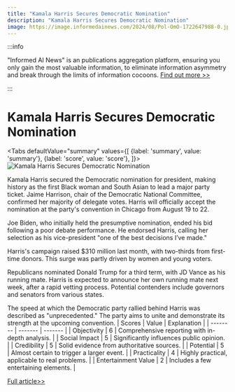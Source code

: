 ```yaml
---
title: "Kamala Harris Secures Democratic Nomination"
description: "Kamala Harris Secures Democratic Nomination"
image: https://image.informedainews.com/2024/08/Pol-OmO-1722647988-0.jpg
---
```



:::info

"Informed AI News" is an publications aggregation platform, ensuring you only gain the most valuable information, to eliminate information asymmetry and break through the limits of information cocoons.  [Find out more >>](/)

:::

# Kamala Harris Secures Democratic Nomination


<Tabs
	defaultValue="summary"
	values={[
	{label: 'summary', value: 'summary'},
	{label: 'score', value: 'score'},
]}>
<TabItem value="summary">
<img
  src="https://image.informedainews.com/2024/08/Pol-OmO-1722647988-0.jpg"
  alt="Kamala Harris Secures Democratic Nomination"
/>



Kamala Harris secured the Democratic nomination for president, making history as the first Black woman and South Asian to lead a major party ticket. Jaime Harrison, chair of the Democratic National Committee, confirmed her majority of delegate votes. Harris will officially accept the nomination at the party's convention in Chicago from August 19 to 22.

Joe Biden, who initially held the presumptive nomination, ended his bid following a poor debate performance. He endorsed Harris, calling her selection as his vice-president "one of the best decisions I’ve made."

Harris's campaign raised $310 million last month, with two-thirds from first-time donors. This surge was partly driven by women and young voters.

Republicans nominated Donald Trump for a third term, with JD Vance as his running mate. Harris is expected to announce her own running mate next week, after a rapid vetting process. Potential contenders include governors and senators from various states.

The speed at which the Democratic party rallied behind Harris was described as "unprecedented." The party aims to unite and demonstrate its strength at the upcoming convention.
</TabItem>
<TabItem value="score">
	| Scores     | Value   | Explanation |
	| -------- | ------- | ------- |
	| Objectivity  | 6    | Comprehensive reporting with in-depth analysis.    |
	| Social Impact | 5     | Significantly influences public opinion.    |
	| Credibility    | 5    | Solid evidence from authoritative sources.    |
	| Potential    | 5    | Almost certain to trigger a larger event.    |
	| Practicality    | 4    | Highly practical, applicable to real problems.    |
	| Entertainment Value    | 2    | Includes a few entertaining elements.    |
</TabItem>
</Tabs>

[Full article>>](https://www.theguardian.com/us-news/article/2024/aug/02/kamala-harris-secures-nomination-democrats)
